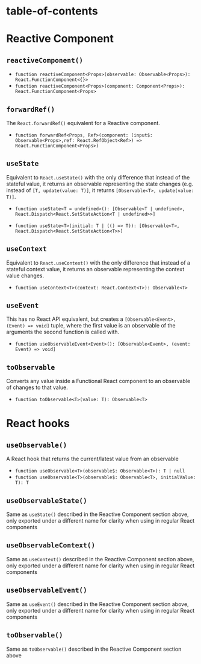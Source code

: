 # table-of-contents

# Reactive Component

## `reactiveComponent()`

- `function reactiveComponent<Props>(observable: Observable<Props>): React.FunctionComponent<{}>`
- `function reactiveComponent<Props>(component: Component<Props>): React.FunctionComponent<Props>`

## `forwardRef()`

The `React.forwardRef()` equivalent for a Reactive component.

- `function forwardRef<Props, Ref>(component: (input$: Observable<Props>,ref: React.RefObject<Ref>) => React.FunctionComponent<Props>)`

## `useState`

Equivalent to `React.useState()` with the only difference that instead of the stateful value, it returns an observable representing the state changes (e.g. instead of `[T, update(value: T)]`, it returns `[Observable<T>, update(value: T)]`.

- `function useState<T = undefined>(): [Observable<T | undefined>, React.Dispatch<React.SetStateAction<T | undefined>>]`

- `function useState<T>(initial: T | (() => T)): [Observable<T>, React.Dispatch<React.SetStateAction<T>>]`

## `useContext`

Equivalent to `React.useContext()` with the only difference that instead of a stateful context value, it returns an observable representing the context value changes.

- `function useContext<T>(context: React.Context<T>): Observable<T>`

## `useEvent`

This has no React API equivalent, but creates a `[Observable<Event>, (Event) => void]` tuple, where the first value is an observable of the arguments the second function is called with.

- `function useObservableEvent<Event>(): [Observable<Event>, (event: Event) => void]`

## `toObservable`

Converts any value inside a Functional React component to an observable of changes to that value.

- `function toObservable<T>(value: T): Observable<T>`

# React hooks

## `useObservable()`

A React hook that returns the current/latest value from an observable

- `function useObservable<T>(observable$: Observable<T>): T | null`
- `function useObservable<T>(observable$: Observable<T>, initialValue: T): T`

## `useObservableState()`

Same as `useState()` described in the Reactive Component section above, only exported under a different name for clarity when using in regular React components

## `useObservableContext()`

Same as `useContext()` described in the Reactive Component section above, only exported under a different name for clarity when using in regular React components

## `useObservableEvent()`

Same as `useEvent()` described in the Reactive Component section above, only exported under a different name for clarity when using in regular React components

## `toObservable()`

Same as `toObservable()` described in the Reactive Component section above
